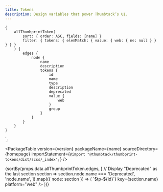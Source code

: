 ```yaml
---
title: Tokens
description: Design variables that power Thumbtack’s UI.
---
```



    {
        allThumbprintToken(
            sort: { order: ASC, fields: [name] }
            filter: { tokens: { elemMatch: { value: { web: { ne: null } } } } }
        ) {
            edges {
                node {
                    name
                    description
                    tokens {
                        id
                        name
                        type
                        description
                        deprecated
                        value {
                            web
                        }
                        group
                    }
                }
            }
        }
    }
`;

<TabNav />

<PackageTable
    version={version}
    packageName={name}
    sourceDirectory={homepage}
    importStatement={`@import "@thumbtack/thumbprint-tokens/dist/scss/_index";`}
/>

<div>
    {sortBy(props.data.allThumbprintToken.edges, [
        // Display "Deprecated" as the last section
        section => section.node.name === 'Deprecated',
        'node.name',
    ]).map(({ node: section }) => (
        <TokenSection
            section={section}
            idTransform={id => `$tp-${id}`}
            key={section.name}
            platform="web"
        />
    ))}
</div>
